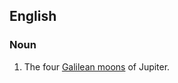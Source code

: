 ==English==

===Noun===
{{en-plural noun|head=[[Galilean]] [[satellite]]s}}

# {{lb|en|astronomy}} The four [[Galilean moons]] of Jupiter.